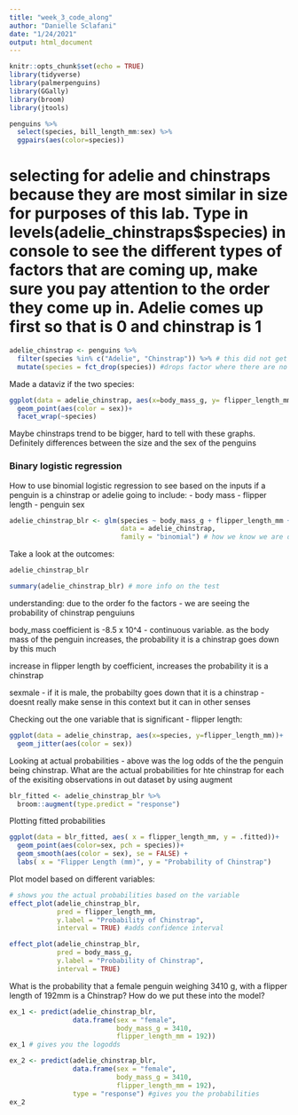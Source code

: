 ```yaml
---
title: "week_3_code_along"
author: "Danielle Sclafani"
date: "1/24/2021"
output: html_document
---
```


```r
knitr::opts_chunk$set(echo = TRUE)
library(tidyverse)
library(palmerpenguins)
library(GGally)
library(broom)
library(jtools)

```


```r
penguins %>% 
  select(species, bill_length_mm:sex) %>% 
  ggpairs(aes(color=species))
```


# selecting for adelie and chinstraps because they are most similar in size for purposes of this lab. Type in levels(adelie_chinstraps$species) in console to see the different types of factors that are coming up, make sure you pay attention to the order they come up in. Adelie comes up first so that is 0 and chinstrap is 1

```r
adelie_chinstrap <- penguins %>% 
  filter(species %in% c("Adelie", "Chinstrap")) %>% # this did not get rid of the gentoo factor
  mutate(species = fct_drop(species)) #drops factor where there are no observations for that factor, in this case gentoo penguins
```

Made a dataviz if the two species:

```r
ggplot(data = adelie_chinstrap, aes(x=body_mass_g, y= flipper_length_mm)) +
  geom_point(aes(color = sex))+
  facet_wrap(~species)
```
 Maybe chinstraps trend to be bigger, hard to tell with these graphs. Definitely differences between the size and the sex of the penguins
 
 
### Binary logistic regression
 How to use binomial logistic regression to see based on the inputs if a penguin is a chinstrap or adelie
 going to include:
- body mass
- flipper length
- penguin sex


```r
adelie_chinstrap_blr <- glm(species ~ body_mass_g + flipper_length_mm + sex, 
                            data = adelie_chinstrap, 
                            family = "binomial") # how we know we are doing to log odds on the left hand side

```
 
 
Take a look at the outcomes:
```r
adelie_chinstrap_blr

summary(adelie_chinstrap_blr) # more info on the test

```
 
 
 understanding: 
 due to the order fo the factors - we are seeing the probability of chinstrap penguiuns

 body_mass coefficient is -8.5 x 10^4 - continuous variable. as the body mass of the penguin increases, the probability it is a chinstrap goes down by this much
 
 increase in flipper length by coefficient, increases the probability it is a chinstrap
 
 sexmale - if it is male, the probabilty goes down that it is a chinstrap - doesnt really make sense in this context but it can in other senses
 
Checking out the one variable that is significant - flipper length:
```r
ggplot(data = adelie_chinstrap, aes(x=species, y=flipper_length_mm))+
  geom_jitter(aes(color = sex))
```

 
 Looking at actual probabilities - above was the log odds of the the penguin being chinstrap. What are the actual probabilities for hte chinstrap for each of the exisiting observations in out dataset by using augment
 
 
```r
blr_fitted <- adelie_chinstrap_blr %>% 
  broom::augment(type.predict = "response")
```
 

Plotting fitted probabilities
```r
ggplot(data = blr_fitted, aes( x = flipper_length_mm, y = .fitted))+
  geom_point(aes(color=sex, pch = species))+
  geom_smooth(aes(color = sex), se = FALSE) +
  labs( x = "Flipper Length (mm)", y = "Probability of Chinstrap")
```


Plot model based on different variables:
```r
# shows you the actual probabilities based on the variable
effect_plot(adelie_chinstrap_blr,
            pred = flipper_length_mm, 
            y.label = "Probability of Chinstrap",
            interval = TRUE) #adds confidence interval
```

```r
effect_plot(adelie_chinstrap_blr,
            pred = body_mass_g, 
            y.label = "Probability of Chinstrap",
            interval = TRUE)
```


What is the probability that a female penguin weighing 3410 g, with a flipper length of 192mm is a Chinstrap? How do we put these into the model?
```r
ex_1 <- predict(adelie_chinstrap_blr,
                data.frame(sex = "female",
                           body_mass_g = 3410,
                           flipper_length_mm = 192))
ex_1 # gives you the logodds

ex_2 <- predict(adelie_chinstrap_blr,
                data.frame(sex = "female",
                           body_mass_g = 3410,
                           flipper_length_mm = 192),
                type = "response") #gives you the probabilities
ex_2 

```











